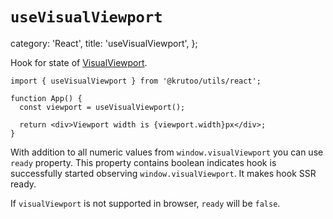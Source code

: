 # `useVisualViewport`

  category: 'React',
  title: 'useVisualViewport',
};

Hook for state of [VisualViewport](https://developer.mozilla.org/en-US/docs/Web/API/VisualViewport).

```tsx
import { useVisualViewport } from '@krutoo/utils/react';

function App() {
  const viewport = useVisualViewport();

  return <div>Viewport width is {viewport.width}px</div>;
}
```

With addition to all numeric values from `window.visualViewport` you can use `ready` property.
This property contains boolean indicates hook is successfully started observing `window.visualViewport`.
It makes hook SSR ready.

If `visualViewport` is not supported in browser, `ready` will be `false`.

